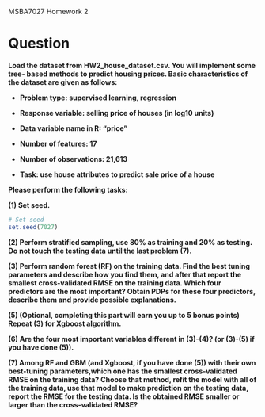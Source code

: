 MSBA7027 Homework 2



# Question

**Load the dataset from HW2_house_dataset.csv. You will implement some tree- based methods to predict housing prices. Basic characteristics of the dataset are given as follows:**

- **Problem type: supervised learning, regression**

- **Response variable: selling price of houses (in log10 units)**

- **Data variable name in R: “price”**

- **Number of features: 17**

- **Number of observations: 21,613**

- **Task: use house attributes to predict sale price of a house**

**Please perform the following tasks:**

**(1) Set seed.**

```r
# Set seed
set.seed(7027)
```

**(2) Perform stratified sampling, use 80% as training and 20% as testing. Do not touch the testing data until the last problem (7).**


**(3) Perform random forest (RF) on the training data. Find the best tuning parameters and describe how you find them, and after that report the smallest cross-validated RMSE on the training data. Which four predictors are the most important? Obtain PDPs for these four predictors, describe them and provide possible explanations.**



**(5) (Optional, completing this part will earn you up to 5 bonus points) Repeat (3) for Xgboost algorithm.**



**(6) Are the four most important variables different in (3)-(4)? (or (3)-(5) if you have done (5)).**

**(7) Among RF and GBM (and Xgboost, if you have done (5)) with their own best-tuning parameters,which one has the smallest cross-validated RMSE on the training data? Choose that method, refit the model with all of the training data, use that model to make prediction on the testing data, report the RMSE for the testing data. Is the obtained RMSE smaller or larger than the cross-validated RMSE?**


